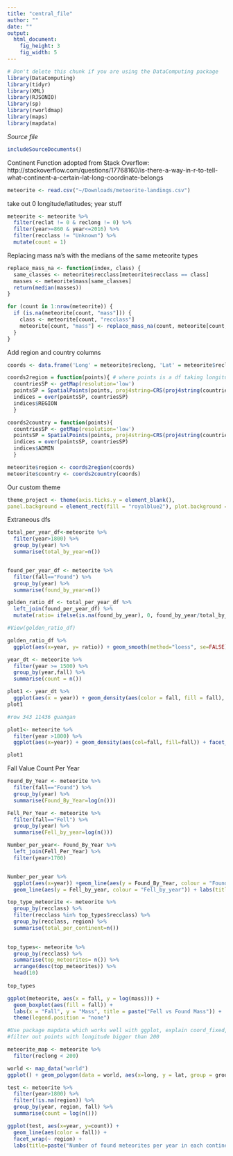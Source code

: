 ```yaml
---
title: "central_file"
author: ""
date: ""
output: 
  html_document:
    fig_height: 3
    fig_width: 5
---
```

<!-- Don't edit in between this line and the one below -->
```r
# Don't delete this chunk if you are using the DataComputing package
library(DataComputing)
library(tidyr)
library(XML)
library(RJSONIO)
library(sp)
library(rworldmap)
library(maps)
library(mapdata)
```

*Source file* 
```r
includeSourceDocuments()
```

Continent Function adopted from Stack Overflow: http://stackoverflow.com/questions/17768160/is-there-a-way-in-r-to-tell-what-continent-a-certain-lat-long-coordinate-belongs


```r
meteorite <- read.csv("~/Downloads/meteorite-landings.csv")
```

take out 0 longitude/latitudes; year stuff
```r
meteorite <- meteorite %>% 
  filter(reclat != 0 & reclong != 0) %>%
  filter(year>=860 & year<=2016) %>%
  filter(recclass != "Unknown") %>%
  mutate(count = 1)
```

Replacing mass na's with the medians of the same meteorite types
```r
replace_mass_na <- function(index, class) {
  same_classes <- meteorite$recclass[meteorite$recclass == class]
  masses <- meteorite$mass[same_classes]
  return(median(masses))
}

for (count in 1:nrow(meteorite)) {
  if (is.na(meteorite[count, "mass"])) {
    class <- meteorite[count, "recclass"]
    meteorite[count, "mass"] <- replace_mass_na(count, meteorite[count, "recclass"])
  } 
}
```

Add region and country columns
```r
coords <- data.frame('Long' = meteorite$reclong, 'Lat' = meteorite$reclat)

coords2region = function(points){ # where points is a df taking longitude as a first column and latitude as a second
  countriesSP <- getMap(resolution='low')
  pointsSP = SpatialPoints(points, proj4string=CRS(proj4string(countriesSP)))
  indices = over(pointsSP, countriesSP)
  indices$REGION
  }

coords2country = function(points){
  countriesSP <- getMap(resolution='low')
  pointsSP = SpatialPoints(points, proj4string=CRS(proj4string(countriesSP)))
  indices = over(pointsSP, countriesSP)
  indices$ADMIN
  }

meteorite$region <- coords2region(coords)
meteorite$country <- coords2country(coords)
```

Our custom theme
```r
theme_project <- theme(axis.ticks.y = element_blank(),
panel.background = element_rect(fill = "royalblue2"), plot.background = element_rect(fill = "lightblue"), panel.grid.major = element_line(color = "lightgoldenrod1", size=.2), panel.grid.minor = element_line(color = "lightgoldenrod1", size=.2), panel.grid.major.x=element_blank())

```

Extraneous dfs
```r
total_per_year_df<-meteorite %>%
  filter(year>1800) %>% 
  group_by(year) %>%
  summarise(total_by_year=n()) 


found_per_year_df <- meteorite %>%
  filter(fall=="Found") %>%
  group_by(year) %>%
  summarise(found_by_year=n()) 

golden_ratio_df <- total_per_year_df %>%
  left_join(found_per_year_df) %>%
  mutate(ratio= ifelse(is.na(found_by_year), 0, found_by_year/total_by_year))

#View(golden_ratio_df)

golden_ratio_df %>%
  ggplot(aes(x=year, y= ratio)) + geom_smooth(method="loess", se=FALSE) +geom_point() + geom_smooth(method="lm", se=FALSE)

```


```r
year_dt <- meteorite %>%
  filter(year >= 1500) %>%
  group_by(year,fall) %>%
  summarise(count = n())

plot1 <- year_dt %>%
  ggplot(aes(x = year)) + geom_density(aes(color = fall, fill = fall), alpha = 0.5) + xlab("Year") + ylab("Density") + theme_project
plot1

#row 343 11436 guangan
```

```r
plot1<- meteorite %>%
  filter(year >1800) %>%
  ggplot(aes(x=year)) + geom_density(aes(col=fall, fill=fall)) + facet_grid(~fall)

plot1

```

Fall Value Count Per Year
```r

Found_By_Year <- meteorite %>%
  filter(fall=="Found") %>%
  group_by(year) %>%
  summarise(Found_By_Year=log(n())) 

Fell_Per_Year <- meteorite %>%
  filter(fall=="Fell") %>%
  group_by(year) %>%
  summarise(Fell_by_year=log(n())) 

Number_per_year<- Found_By_Year %>%
  left_join(Fell_Per_Year) %>%
  filter(year>1700)


Number_per_year %>%
  ggplot(aes(x=year)) +geom_line(aes(y = Found_By_Year, colour = "Found_By_Year")) + 
  geom_line(aes(y = Fell_by_year, colour = "Fell_by_year")) + labs(title="Meteorites Found Per Year")

```

```r

top_type_meteorite <- meteorite %>%
  group_by(recclass) %>%
  filter(recclass %in% top_types$recclass) %>%
  group_by(recclass, region) %>%
  summarise(total_per_continent=n())
  
```


```r
top_types<- meteorite %>%
  group_by(recclass) %>%
  summarise(top_meteorites= n()) %>%
  arrange(desc(top_meteorites)) %>%
  head(10)
  
top_types
```


```r

ggplot(meteorite, aes(x = fall, y = log(mass))) + 
  geom_boxplot(aes(fill = fall)) +
  labs(x = "Fall", y = "Mass", title = paste("Fell vs Found Mass")) +
  theme(legend.position = "none")

```

```r
#Use package mapdata which works well with ggplot, explain coord_fixed, geom_polygon
#filter out points with longitude bigger than 200 

meteorite_map <- meteorite %>% 
  filter(reclong < 200)

world <- map_data("world")
ggplot() + geom_polygon(data = world, aes(x=long, y = lat, group = group)) + geom_point(data = meteorite_map, aes(x=reclong, y=reclat,color = fall), size = 0.02, alpha = 0.3) + coord_fixed(1.2) + facet_grid(~ fall) + theme_classic() + theme(axis.title = element_blank(), axis.line = element_blank(), axis.ticks = element_blank(), axis.text  = element_blank(), legend.position = "none")
```


```r
test <- meteorite %>%
  filter(year>1800) %>%
  filter(!is.na(region)) %>%
  group_by(year, region, fall) %>%
  summarise(count = log(n()))

ggplot(test, aes(x=year, y=count)) + 
  geom_line(aes(color = fall)) +
  facet_wrap(~ region) + 
  labs(title=paste("Number of found meteorites per year in each continent"))
  
```













